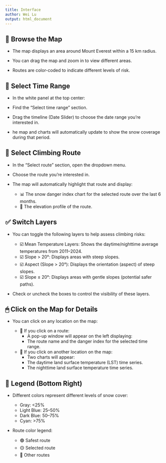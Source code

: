 ```yaml
---
title: Interface
author: Wei Lu
output: html_document
---
```


## 🧭 **Browse the Map**

   - The map displays an area around Mount Everest within a 15 km radius.

   - You can drag the map and zoom in to view different areas.

   - Routes are color-coded to indicate different levels of risk.

## 📅 **Select Time Range**

   - In the white panel at the top center:

   - Find the “Select time range” section.

   - Drag the timeline (Date Slider) to choose the date range you’re interested in.

   - he map and charts will automatically update to show the snow coverage during that period.

## 🧭 **Select Climbing Route**

   - In the "Select route" section, open the dropdown menu.

   - Choose the route you’re interested in.

   - The map will automatically highlight that route and display:  

     - 📊 The snow danger index chart for the selected route over the last 6 months.
     - 🧗 The elevation profile of the route.

## ✅ **Switch Layers**

   - You can toggle the following layers to help assess climbing risks:  

     - ☑️ Mean Temperature Layers: Shows the daytime/nighttime average temperatures from 2011–2024.
     - ☑️ Slope > 20°: Displays areas with steep slopes.
     - ☑️ Aspect (Slope > 20°): Displays the orientation (aspect) of steep slopes.
     - ☑️ Slope ≤ 20°: Displays areas with gentle slopes (potential safer paths).

- Check or uncheck the boxes to control the visibility of these layers.

## 🖱 **Click on the Map for Details**

   - You can click on any location on the map:  

     - 🔸 If you click on a route:
       - A pop-up window will appear on the left displaying:
       - The route name and the danger index for the selected time range.  
         
     - 🔹 If you click on another location on the map:
       - Two charts will appear:
       - The daytime land surface temperature (LST) time series.
       - The nighttime land surface temperature time series.

## 🧊 **Legend (Bottom Right)**

   - Different colors represent different levels of snow cover:  

     - Gray: <25%
     - Light Blue: 25–50%
     - Dark Blue: 50–75%
     - Cyan: >75%
  
   - Route color legend:  

     - 🟢 Safest route
     - 🟡 Selected route
     - 🔴 Other routes